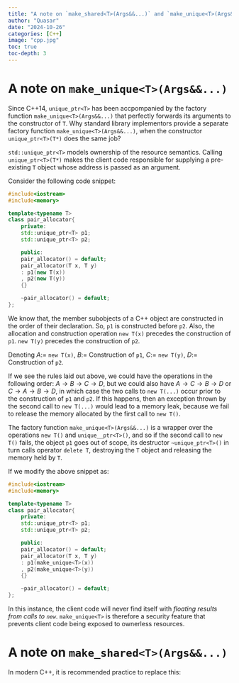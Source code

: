 ```yaml
---
title: "A note on `make_shared<T>(Args&&...)` and `make_unique<T>(Args&&...)`"
author: "Quasar"
date: "2024-10-26"
categories: [C++]      
image: "cpp.jpg"
toc: true
toc-depth: 3
---
```


# A note on `make_unique<T>(Args&&...)`

Since C++14, `unique_ptr<T>` has been accpompanied by the factory function `make_unique<T>(Args&&...)` that perfectly forwards its arguments to the constructor of `T`. Why standard library implementors provide a separate factory function `make_unique<T>(Args&&...)`, when the constructor `unique_ptr<T>(T*)` does the same job? 

`std::unique_ptr<T>` models ownership of the resource semantics. Calling `unique_ptr<T>(T*)` makes the client code responsible for supplying a pre-existing `T` object whose address is passed as an argument. 

Consider the following code snippet:

```cpp
#include<iostream>
#include<memory>

template<typename T>
class pair_allocator{
    private:
    std::unique_ptr<T> p1;
    std::unique_ptr<T> p2;

    public:
    pair_allocator() = default;
    pair_allocator(T x, T y)
    : p1(new T(x))
    , p2(new T(y))
    {}

    ~pair_allocator() = default;
};
```

We know that, the member subobjects of a C++ object are constructed in the order of their declaration. So, `p1` is constructed before `p2`. Also, the allocation and construction operation `new T(x)` precedes the construction of `p1`. `new T(y)` precedes the construction of `p2`. 

Denoting $A:=$ `new T(x)`, $B:=$ Construction of `p1`, $C:=$ `new T(y)`, $D:=$ Construction of `p2`. 

If we see the rules laid out above, we could have the operations in the following order: $A \rightarrow B \rightarrow C \rightarrow D$, but we could also have $A \rightarrow C \rightarrow B \rightarrow D$ or $C \rightarrow A \rightarrow B \rightarrow D$, in which case the two calls to `new T(...)` occur prior to the construction of `p1` and `p2`. If this happens, then an exception thrown by the second call to `new T(...)` would lead to a memory leak, because we fail to release the memory allocated by the first call to `new T()`.

The factory function `make_unique<T>(Args&&...)` is a wrapper over the operations `new T()` and `unique__ptr<T>()`, and so if the second call to `new T()` fails, the object `p1` goes out of scope, its destructor `~unique_ptr<T>()` in turn calls operator `delete T`, destroying the `T` object and releasing the memory held by `T`.

If we modify the above snippet as:

```cpp
#include<iostream>
#include<memory>

template<typename T>
class pair_allocator{
    private:
    std::unique_ptr<T> p1;
    std::unique_ptr<T> p2;

    public:
    pair_allocator() = default;
    pair_allocator(T x, T y)
    : p1(make_unique<T>(x))
    , p2(make_unique<T>(y))
    {}

    ~pair_allocator() = default;
};
```

In this instance, the client code will never find itself with *floating results from calls to `new`*. `make_unique<T>` is therefore a security feature that prevents client code being exposed to ownerless resources.

# A note on `make_shared<T>(Args&&...)`

In modern C++, it is recommended practice to replace this:

```cpp

```